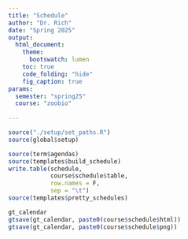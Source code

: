 ```yaml
---
title: "Schedule"
author: "Dr. Rich"
date: "Spring 2025"
output:
  html_document:
    theme:
      bootswatch: lumen
    toc: true
    code_folding: "hide"
    fig_caption: true
params:
  semester: "spring25"
  course: "zoobio"
                     
---
```



```r
source("./setup/set_paths.R")
source(global$setup)
```


```r
source(term$agendas)
source(templates$build_schedule)
write.table(schedule, 
            course$schedule$table, 
            row.names = F, 
            sep = "\t")
source(templates$pretty_schedules)
```

```r
gt_calendar
gtsave(gt_calendar, paste0(course$schedule$html))
gtsave(gt_calendar, paste0(course$schedule$png))

```



